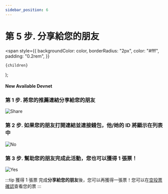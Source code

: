 ```yaml
---
sidebar_position: 6
---
```


# 第 5 步. 分享給您的朋友

  <span
    style={{
      backgroundColor: color,
      borderRadius: "2px",
      color: "#fff",
      padding: "0.2rem",
    }}
  >
    {children}
  </span>
);

#### New Available <Highlight color="#25c2a0">Devnet</Highlight>

### 第 1 步. 將您的推薦連結分享給您的朋友

![Share](/img/event/promoter/share.png)

### 第 2 步. 如果您的朋友打開連結並連接錢包，他/她的 ID 將顯示在列表中

![No](/img/event/promoter/no.png)

### 第 3 步. 幫助您的朋友完成此活動，您也可以獲得 1 張票！

![Yes](/img/event/promoter/yes.png)

:::tip 獲得 1 張票
完成**分享給您的朋友**後，您可以再獲得一張票！您可以在[空投票確認](https://docs.circlepod.app/docs/community-event/airdrop-event/check-ticket)查看您的票
:::
